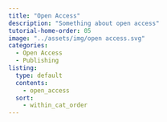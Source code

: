 ```yaml
---
title: "Open Access"
description: "Something about open access"
tutorial-home-order: 05
image: "../assets/img/open access.svg"
categories:
  - Open Access
  - Publishing
listing:
  type: default
  contents:
    - open_access
  sort:
    - within_cat_order
---
```


